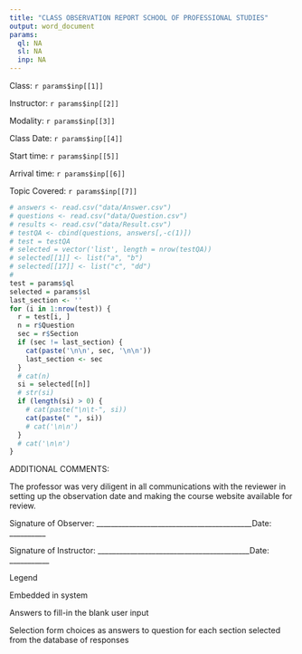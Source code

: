 ```yaml
---
title: "CLASS OBSERVATION REPORT SCHOOL OF PROFESSIONAL STUDIES"
output: word_document
params:
  ql: NA
  sl: NA
  inp: NA
---
```


Class: `r params$inp[[1]]`  

Instructor: `r params$inp[[2]]`  

Modality: `r params$inp[[3]]`  

Class Date: `r params$inp[[4]]`  

Start time:  `r params$inp[[5]]`  

Arrival time: `r params$inp[[6]]`  

Topic Covered: `r params$inp[[7]]`  


```r
# answers <- read.csv("data/Answer.csv")
# questions <- read.csv("data/Question.csv")
# results <- read.csv("data/Result.csv")
# testQA <- cbind(questions, answers[,-c(1)])
# test = testQA
# selected = vector('list', length = nrow(testQA))
# selected[[1]] <- list("a", "b")
# selected[[17]] <- list("c", "dd")
# 
test = params$ql
selected = params$sl
last_section <- ''
for (i in 1:nrow(test)) {
  r = test[i, ]
  n = r$Question
  sec = r$Section
  if (sec != last_section) {
    cat(paste('\n\n', sec, '\n\n'))
    last_section <- sec
  }
  # cat(n)
  si = selected[[n]]
  # str(si)
  if (length(si) > 0) {
    # cat(paste("\n\t-", si))
    cat(paste(" ", si))
    # cat('\n\n')
  }
  # cat('\n\n')
}
```

ADDITIONAL COMMENTS:

The professor was very diligent in all communications with the reviewer in setting up the observation date and making the course website available for review.


Signature of Observer:  ___________________________________________Date:  __________

Signature of Instructor:  __________________________________________Date:  ___________

Legend

Embedded in system

Answers to fill-in the blank user input

Selection form choices as answers to question for each section selected from the database of responses



